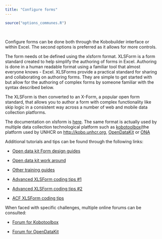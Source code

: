 ```yaml
---
title: "Configure forms"
---
```


```r
source("options_communes.R")
```

<div class="important">
 

Configure forms can be done both through the Kobobuilder interface or within Excel.
The second options is preferred as it allows for more controls.

</div>

The form needs ot be defined using the xlsform format.
XLSForm is a form standard created to help simplify the authoring of forms in Excel. Authoring is done in a human readable format using a familiar tool that almost everyone knows - Excel. XLSForms provide a practical standard for sharing and collaborating on authoring forms. They are simple to get started with but allow for the authoring of complex forms by someone familiar with the syntax described below.

The XLSForm is then converted to an X-Form, a popular open form standard, that allows you to author a form with complex functionality like skip logic in a consistent way across a number of web and mobile data collection platforms.

The documentation on xlsform is [here](http://xlsform.org/). The same format is actually used by multiple data collection technological platform such as [kobotoolbox](http://www.kobotoolbox.org/)(the platform used by UNHCR on [http://kobo.unhcr.org](http://kobo.unhcr.org), [OpenDataKit](https://opendatakit.org/) or [ONA](https://ona.io)

Additional tutorials and tips can be found through the following links: 

 * [Open data kit Form design guides](https://opendatakit.org/help/form-design/) 

 * [Open data kit work around](https://opendatakit.org/help/form-design/workarounds/)  

 * [Other training guides](https://opendatakit.org/help/training-guides/)

 * [Advanced XLSForm coding tips #1](http://blog.cartong.org/2015/08/11/advanced-xls-forms-coding-1/)  

 * [Advanced XLSForm coding tips #2](http://blog.cartong.org/2015/08/21/advanced-xls-forms-coding-2/) 
 
 * [ACF XLSForm coding tips](https://odk.acf-e.org/odk/LinkedDocuments/Annex%204%20ODK%20ACF-E%20How%20to%20author%20surveys%20for%20ODK.pdf)
 
When faced with specific challenges, multiple online forums can be consulted: 

 * [Forum for Kobotoolbox](http://support.kobotoolbox.org/) 

 * [Forum for OpenDataKit](https://forum.opendatakit.org/)  


